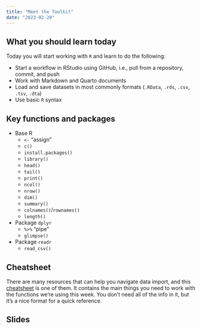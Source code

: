 ```yaml
---
title: "Meet the Toolkit"
date: "2023-02-20"
---
```



## What you should learn today

Today you will start working with `R` and learn to do the following: 

- Start a workflow in RStudio using GitHub, i.e., pull from a repository, commit, and push 
- Work with Markdown and Quarto documents 
- Load and save datasets in most commonly formats  (`.RData`, `.rds`, `.csv`, `.tsv`, `.dta`)
- Use basic `R` syntax 

## Key functions and packages 

- Base R
  - `<-` "assign"
  - `c()`
  - `install.packages()`
  - `library()`
  - `head()`
  - `tail()`
  - `print()`
  - `ncol()`
  - `nrow()`
  - `dim()`
  - `summary()`
  - `colnames()`/`rownames()`
  - `length()`
  
- Package `dplyr` 
  - `%>%` "pipe" 
  - `glimpse()`

- Package `readr`
  - `read_csv()`
  
  
  
## Cheatsheet

There are many resources that can help you navigate data import, and this [cheatsheet](https://posit.co/wp-content/uploads/2022/10/data-import.pdf) is one of them. It contains the main things you need to work with the functions we're using this week. You don't need all of the info in it, but it's a nice format for a quick reference. 

## Slides 











